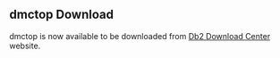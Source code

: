 
## dmctop Download

<PageDescription>

dmctop is now available to be downloaded from [Db2 Download Center](https://www.ibm.com/support/fixcentral/swg/selectFixes?product=ibm%2FInformation+Management%2FIBM+Db2+Data+Management+Console&fixids=1.0.4.1-dmctop&source=dbluesearch&function=fixId&parent=ibm/Information%20Management) website.

</PageDescription>